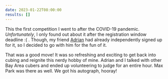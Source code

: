 ```yaml
---
date: 2023-01-22T08:00:00
results: []
---
```


This the first competition I went to after the COVID-19 pandemic. *Unfortunately*, I only found out about it after the registration window deadline :( . Though, my friend [Adrian](https://bithole.dev) had already independently signed up for it, so I decided to go with him for the fun of it.

That was a good move! It was so refreshing and exciting to get back into cubing and reignite this nerdy hobby of mine. Adrian and I talked with other Bay Area cubers and ended up volunteering to judge for an entire hour. Max Park was there as well. We got his autograph, hooray!

<ContentImage
    src={maxPark}
    alt="A cube with Max Park's autograph"
    desc="We were so nervous to walk up to him"
    width="250"
/>